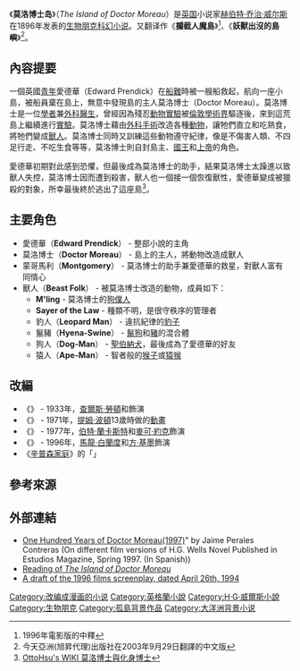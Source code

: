 {{noteTA
|G1=Show
|G2=Movie
|G3=PP
|T=zh-tw:攔截人魔島;zh-hk:人魔島;zh-cn:莫洛博士岛;
|1=zh-tw:攔截人魔島;zh-hk:人魔島;zh-cn:莫洛博士岛;
}}
{{infobox Book |
| name          = 莫洛博士岛
| title_orig    = {{lang|en|The Island of Doctor Moreau}}
| image         = [[Image:IslandOfDrMoreau.JPG|175px]]
| image_caption = 初版封面
| author        = [[赫伯特·乔治·威尔斯|赫伯特·乔治·威尔斯]]
| country       = [[英國|英國]]
| language      = [[英文|英文]]
| genre         = [[科幻小說|科幻小說]]
| publisher     = {{link-en|Heinemann|Heinemann (book publisher)}}
| pub_date      = 1896
| english_pub_date =
| media_type    = 精裝書, 印刷
| pages         = 209 p.
| isbn          = NA
}}

《'''莫洛博士岛'''》（''The Island of Doctor Moreau''）是[[英国|英国]]小说家[[赫伯特·乔治·威尔斯|赫伯特·乔治·威尔斯]]在1896年发表的[[生物朋克|生物朋克]][[科幻小说|科幻小说]]。又翻译作《'''攔截人魔島'''》<ref>1996年電影版的中釋</ref>、《'''妖獸出沒的島嶼'''》<ref>今天亞洲(旭昇代理)出版社在2003年9月29日翻譯的中文版</ref>。

==內容提要==
一個英國[[青年|青年]]愛德華（Edward Prendick）在[[船難|船難]]時被一艘船救起，航向一座小島，被船員棄在島上，無意中發現島的主人莫洛博士（Doctor Moreau）。莫洛博士是一位[[學者|學者]]兼[[外科醫生|外科醫生]]，曾經因為殘忍[[動物實驗|動物實驗]]被[[倫敦|倫敦]][[學術界|學術界]]驅逐後，來到這荒島上繼續進行[[實驗|實驗]]。莫洛博士藉由[[外科手術|外科手術]]改造各種[[動物|動物]]，讓牠們直立和吃熟食，將牠們變成[[獸人|獸人]]。莫洛博士同時又訓練這些動物遵守紀律，像是不傷害人類、不四足行走、不吃生食等等，莫洛博士則自封島主、[[國王|國王]]和[[上帝|上帝]]的角色。 

愛德華初期對此感到恐懼，但最後成為莫洛博士的助手，結果莫洛博士太躁進以致獸人失控，莫洛博士因而遭到殺害，獸人也一個接一個恢復獸性，愛德華變成被獵殺的對象，所幸最後終於逃出了這座島<ref>[http://ottohsu.pbworks.com/w/page/7301784/%E8%8E%AB%E6%B4%9B%E5%8D%9A%E5%A3%AB%E8%88%87%E5%8C%96%E8%BA%AB%E5%8D%9A%E5%A3%AB OttoHsu's WIKI 莫洛博士與化身博士]</ref>。

==主要角色==
* 愛德華（'''Edward Prendick'''） - 整部小說的主角
* 莫洛博士（'''Doctor Moreau'''） - 島上的主人，將動物改造成獸人
* 蒙哥馬利（'''Montgomery'''） - 莫洛博士的助手兼愛德華的救星，對獸人富有同情心
* 獸人（'''Beast Folk'''） - 被莫洛博士改造的動物，成員如下：
** '''M'ling''' - 莫洛博士的[[狗|狗]][[僕人|僕人]]
** '''Sayer of the Law''' - 種類不明，是很守秩序的管理者
** 豹人（'''Leopard Man'''） - 違抗紀律的[[豹子|豹子]]
** 鬣豬（'''Hyena-Swine'''） - [[鬣狗|鬣狗]]和[[豬|豬]]的混合體
** 狗人（'''Dog-Man'''） - [[聖伯納犬|聖伯納犬]]，最後成為了愛德華的好友
** 猿人（'''Ape-Man'''） - 智者般的[[猴子|猴子]]或[[猿猴|猿猴]]

==改編==
* 《{{le|亡魂島|Island of Lost Souls (1932 film)}}》 - 1933年，[[查爾斯·勞頓|查爾斯·勞頓]]和{{link-en|Béla Lugosi|Béla Lugosi}}飾演
* 《{{le|莫罗博士的岛|The Island of Doctor Agor}}》 - 1971年，[[提姆·波頓|提姆·波頓]]13歲時做的[[動畫|動畫]]
* 《{{le|衝出人魔島|The Island of Dr. Moreau (1977 film)}}》 - 1977年，[[伯特·蘭卡斯特|伯特·蘭卡斯特]]和[[麥可·約克|麥可·約克]]飾演
* 《{{le|攔截人魔島 (1996年電影)|The Island of Dr. Moreau (1996 film)|攔截人魔島}}》 - 1996年，[[馬龍·白蘭度|馬龍·白蘭度]]和[[方·基墨|方·基墨]]飾演
* 《[[辛普森家庭|辛普森家庭]]》的「{{le|恐怖的樹屋第十三集|Treehouse of Horror XIII}}」

==參考來源==
{{Reflist}}

==外部連結==
* [https://web.archive.org/web/20110725090852/http://biblioteca.itam.mx/estudios/47-59/48/JaimePeralesLoscienaniosdeldoctor.pdf"The One Hundred Years of Doctor Moreau(1997)]" by Jaime Perales Contreras (On different film versions of H.G. Wells Novel  Published in Estudios Magazine, Spring 1997. (In Spanish))
* [http://publicliterature.org/books/island_of_doctor_moreau/xaa.php Reading of ''The Island of Doctor Moreau'']
* [https://web.archive.org/web/20191017133810/http://www.everythingisundercontrol.org/nagtloper/write/moreauscript.html A draft of the 1996 films screenplay, dated April 26th, 1994]

{{DEFAULTSORT:Island of Doctor Moreau}}
[[Category:改编成漫画的小说|Category:改编成漫画的小说]]
[[Category:英格蘭小說|Category:英格蘭小說]]
[[Category:H·G·威爾斯小說|Category:H·G·威爾斯小說]]
[[Category:生物朋克|Category:生物朋克]]
[[Category:孤島背景作品|Category:孤島背景作品]]
[[Category:大洋洲背景小说|Category:大洋洲背景小说]]